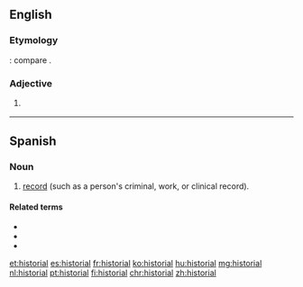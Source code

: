 ==English==

===Etymology===
{{etyl|la|en}} {{lena}} {{m|la|historialis}}: compare {{etyl|fr|-}} {{m|fr|historial}}.

===Adjective===
{{en-adj}}

# {{obsolete form of|historical|lang=en}}
#: {{rfquotek|Chaucer}}

{{Webster 1913}}

----

==Spanish==

===Noun===
{{es-noun|m|es}}

# [[record]] (such as a person's criminal, work, or clinical record).

====Related terms====
* {{l|es|historia}}
* {{l|es|historico}}
* {{l|es|histriador}}

[[et:historial]]
[[es:historial]]
[[fr:historial]]
[[ko:historial]]
[[hu:historial]]
[[mg:historial]]
[[nl:historial]]
[[pt:historial]]
[[fi:historial]]
[[chr:historial]]
[[zh:historial]]
